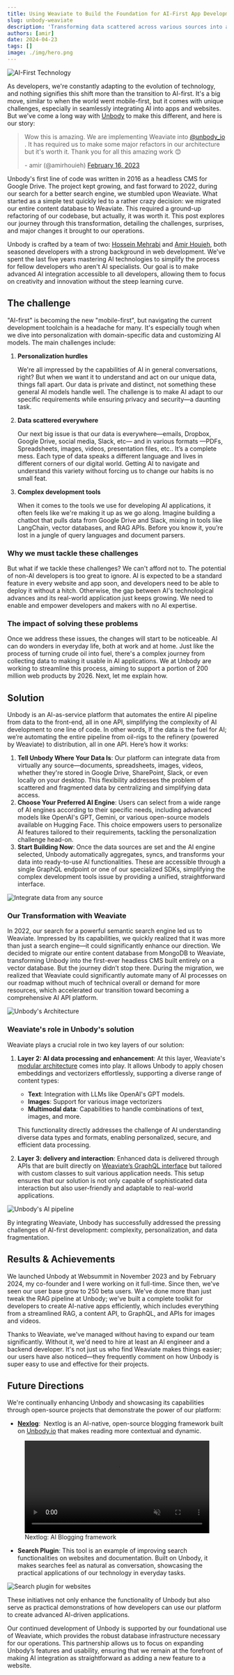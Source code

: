 ```yaml
---
title: Using Weaviate to Build the Foundation for AI-First App Development
slug: unbody-weaviate
description: 'Transforming data scattered across various sources into actionable insights, like searching or building chatbots, involves many complex tasks. Unbody - built on Weavaite’s technology - automates it all with just a few clicks and a line of code.'
authors: [amir]
date: 2024-04-23
tags: []
image: ./img/hero.png
---
```


![AI-First Technology](./img/hero.png)

<!-- truncate -->


As developers, we're constantly adapting to the evolution of technology, and nothing signifies this shift more than the transition to AI-first. It's a big move, similar to when the world went mobile-first, but it comes with unique challenges, especially in seamlessly integrating AI into apps and websites. But we've come a long way with [Unbody](https://unbody.io) to make this different, and here is our story:

<blockquote class="twitter-tweet">
<p lang="en" dir="ltr"> Wow this is amazing. We are implementing Weaviate into <a href="https://twitter.com/unbody_io?ref_src=twsrc%5Etfw"> @unbody_io </a>. It has required us to make some major refactors in our architecture but it's worth it. Thank you for all this amazing work 😊
</p> - amir (@amirhouieh) <a href="https://twitter.com/amirhouieh/status/1626349250882699267?ref_src=twsrc%5Etfw"> February 16, 2023 </a>
</blockquote> 

Unbody's first line of code was written in 2016 as a headless CMS for Google Drive. The project kept growing, and fast forward to 2022, during our search for a better search engine, we stumbled upon Weaviate. What started as a simple test quickly led to a rather crazy decision: we migrated our entire content database to Weaviate. This required a ground-up refactoring of our codebase, but actually, it was worth it. This post explores our journey through this transformation, detailing the challenges, surprises, and major changes it brought to our operations.

Unbody is crafted by a team of two: [Hossein Mehrabi](https://www.linkedin.com/in/jeangovil/) and [Amir Houieh](https://www.linkedin.com/in/amirhouieh/), both seasoned developers with a strong background in web development. We've spent the last five years mastering AI technologies to simplify the process for fellow developers who aren't AI specialists. Our goal is to make advanced AI integration accessible to all developers, allowing them to focus on creativity and innovation without the steep learning curve.

## The challenge

"AI-first" is becoming the new "mobile-first", but navigating the current development toolchain is a headache for many. It's especially tough when we dive into personalization with domain-specific data and customizing AI models. The main challenges include:

1. **Personalization hurdles**

   We're all impressed by the capabilities of AI in general conversations, right? But when we want it to understand and act on our unique data, things fall apart. Our data is private and distinct, not something these general AI models handle well. The challenge is to make AI adapt to our specific requirements while ensuring privacy and security—a daunting task.

2. **Data scattered everywhere**

   Our next big issue is that our data is everywhere—emails, Dropbox, Google Drive, social media, Slack, etc— and in various formats —PDFs, Spreadsheets, images, videos, presentation files, etc.. It’s a complete mess. Each type of data speaks a different language and lives in different corners of our digital world. Getting AI to navigate and understand this variety without forcing us to change our habits is no small feat.

3. **Complex development tools**

   When it comes to the tools we use for developing AI applications, it often feels like we're making it up as we go along. Imagine building a chatbot that pulls data from Google Drive and Slack, mixing in tools like LangChain, vector databases, and RAG APIs. Before you know it, you’re lost in a jungle of query languages and document parsers.

### Why we must tackle these challenges

But what if we tackle these challenges? We can't afford not to. The potential of non-AI developers is too great to ignore. AI is expected to be a standard feature in every website and app soon, and developers need to be able to deploy it without a hitch. Otherwise, the gap between AI's technological advances and its real-world application just keeps growing. We need to enable and empower developers and makers with no AI expertise.

### The impact of solving these problems

Once we address these issues, the changes will start to be noticeable. AI can do wonders in everyday life, both at work and at home. Just like the process of turning crude oil into fuel, there's a complex journey from collecting data to making it usable in AI applications. We at Unbody are working to streamline this process, aiming to support a portion of 200 million web products by 2026. Next, let me explain how.

## Solution

Unbody is an AI-as-service platform that automates the entire AI pipeline from data to the front-end, all in one API, simplifying the complexity of AI development to one line of code. In other words, If the data is the fuel for AI; we’re automating the entire pipeline from oil-rigs to the refinery (powered by Weaviate) to distribution, all in one API. Here’s how it works:

1. **Tell Unbody Where Your Data Is**: Our platform can integrate data from virtually any source—documents, spreadsheets, images, videos, whether they're stored in Google Drive, SharePoint, Slack, or even locally on your desktop. This flexibility addresses the problem of scattered and fragmented data by centralizing and simplifying data access.
2. **Choose Your Preferred AI Engine**: Users can select from a wide range of AI engines according to their specific needs, including advanced models like OpenAI's GPT, Gemini, or various open-source models available on Hugging Face. This choice empowers users to personalize AI features tailored to their requirements, tackling the personalization challenge head-on.
3. **Start Building Now**: Once the data sources are set and the AI engine selected, Unbody automatically aggregates, syncs, and transforms your data into ready-to-use AI functionalities. These are accessible through a single GraphQL endpoint or one of our specialized SDKs, simplifying the complex development tools issue by providing a unified, straightforward interface.

![Integrate data from any source](./img/diagram-1.png)

### Our Transformation with Weaviate

In 2022, our search for a powerful semantic search engine led us to Weaviate. Impressed by its capabilities, we quickly realized that it was more than just a search engine—it could significantly enhance our direction. We decided to migrate our entire content database from MongoDB to Weaviate, transforming Unbody into the first-ever headless CMS built entirely on a vector database. But the journey didn’t stop there. During the migration, we realized that Weaviate could significantly automate many of AI processes on our roadmap without much of technical overall or demand for more resources, which accelerated our transition toward becoming a comprehensive AI API platform.

![Unbody's Architecture](./img/diagram-2.png)

### Weaviate's role in Unbody's solution

Weaviate plays a crucial role in two key layers of our solution:

1. **Layer 2: AI data processing and enhancement**: At this layer, Weaviate's [modular architecture](https://weaviate.io/developers/weaviate/modules) comes into play. It allows Unbody to apply chosen embeddings and vectorizers effortlessly, supporting a diverse range of content types:

   - **Text**: Integration with LLMs like OpenAI's GPT models.
   - **Images**: Support for various image vectorizers
   - **Multimodal data**: Capabilities to handle combinations of text, images, and more.

   This functionality directly addresses the challenge of AI understanding diverse data types and formats, enabling personalized, secure, and efficient data processing.

2. **Layer 3: delivery and interaction**: Enhanced data is delivered through APIs that are built directly on [Weaviate’s GraphQL interface](https://weaviate.io/developers/weaviate/concepts/interface#graphql) but tailored with custom classes to suit various application needs. This setup ensures that our solution is not only capable of sophisticated data interaction but also user-friendly and adaptable to real-world applications.

![Unbody's AI pipeline](./img/diagram-3.png)

By integrating Weaviate, Unbody has successfully addressed the pressing challenges of AI-first development: complexity, personalization, and data fragmentation.

## Results & Achievements

We launched Unbody at Websummit in November 2023 and by February 2024, my co-founder and I were working on it full-time. Since then, we've seen our user base grow to 250 beta users. We've done more than just tweak the RAG pipeline at Unbody; we've built a complete toolkit for developers to create AI-native apps efficiently, which includes everything from a streamlined RAG, a content API, to GraphQL, and APIs for images and videos.

Thanks to Weaviate, we've managed without having to expand our team significantly. Without it, we'd need to hire at least an AI engineer and a backend developer. It's not just us who find Weaviate makes things easier; our users have also noticed—they frequently comment on how Unbody is super easy to use and effective for their projects.

## Future Directions

We're continually enhancing Unbody and showcasing its capabilities through open-source projects that demonstrate the power of our platform:

- **[Nexlog](https://github.com/unbody-io/Nexlog)**:  Nextlog is an AI-native, open-source blogging framework built on [Unbody.io](https://github.com/unbody-io/Nexlog/blob/main/Unbody.io) that makes reading more contextual and dynamic.

<figure>
  <video width="100%" autoplay loop muted controls>
    <source src={nextlog} type="video/mp4" />
    Your browser does not support the video tag.
  </video>
  <figcaption>Nextlog: AI Blogging framework</figcaption>
</figure>

- **Search Plugin**: This tool is an example of improving search functionalities on websites and documentation. Built on Unbody, it makes searches feel as natural as conversation, showcasing the practical applications of our technology in everyday tasks.

![Search plugin for websites](./img/search-plugin.png)

These initiatives not only enhance the functionality of Unbody but also serve as practical demonstrations of how developers can use our platform to create advanced AI-driven applications.

Our continued development of Unbody is supported by our foundational use of Weaviate, which provides the robust database infrastructure necessary for our operations. This partnership allows us to focus on expanding Unbody’s features and usability, ensuring that we remain at the forefront of making AI integration as straightforward as adding a new feature to a website.


<WhatNext />
